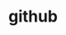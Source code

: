 ---
title: github
definition: A code-hosting platform that is used to collaborate on the development of the project.
---